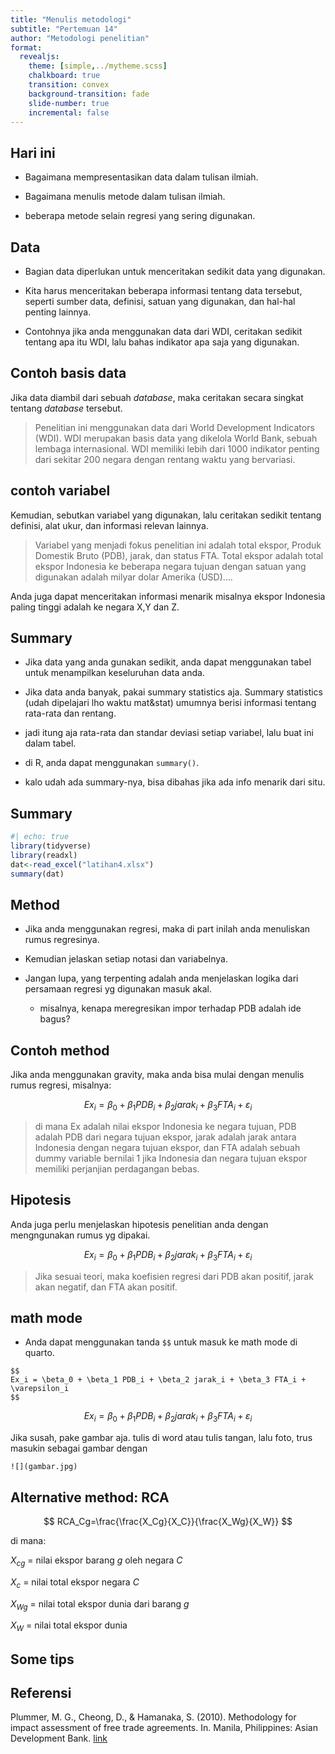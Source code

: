 ```yaml
---
title: "Menulis metodologi"
subtitle: "Pertemuan 14"
author: "Metodologi penelitian"
format: 
  revealjs:
    theme: [simple,../mytheme.scss]
    chalkboard: true
    transition: convex
    background-transition: fade
    slide-number: true
    incremental: false
---
```


## Hari ini

- Bagaimana mempresentasikan data dalam tulisan ilmiah.

- Bagaimana menulis metode dalam tulisan ilmiah.

- beberapa metode selain regresi yang sering digunakan.

## Data

- Bagian data diperlukan untuk menceritakan sedikit data yang digunakan.

- Kita harus menceritakan beberapa informasi tentang data tersebut, seperti sumber data, definisi, satuan yang digunakan, dan hal-hal penting lainnya.

- Contohnya jika anda menggunakan data dari WDI, ceritakan sedikit tentang apa itu WDI, lalu bahas indikator apa saja yang digunakan.

## Contoh basis data

Jika data diambil dari sebuah _database_, maka ceritakan secara singkat tentang _database_ tersebut.

> Penelitian ini menggunakan data dari World Development Indicators (WDI). WDI merupakan basis data yang dikelola World Bank, sebuah lembaga internasional. WDI memiliki lebih dari 1000 indikator penting dari sekitar 200 negara dengan rentang waktu yang bervariasi.

## contoh variabel

Kemudian, sebutkan variabel yang digunakan, lalu ceritakan sedikit tentang definisi, alat ukur, dan informasi relevan lainnya.

> Variabel yang menjadi fokus penelitian ini adalah total ekspor, Produk Domestik Bruto (PDB), jarak, dan status FTA. Total ekspor adalah total ekspor Indonesia ke beberapa negara tujuan dengan satuan yang digunakan adalah milyar dolar Amerika (USD)....

Anda juga dapat menceritakan informasi menarik misalnya ekspor Indonesia paling tinggi adalah ke negara X,Y dan Z.

## Summary

- Jika data yang anda gunakan sedikit, anda dapat menggunakan tabel untuk menampilkan keseluruhan data anda.

- Jika data anda banyak, pakai summary statistics aja. Summary statistics (udah dipelajari lho waktu mat&stat) umumnya berisi informasi tentang rata-rata dan rentang.

- jadi itung aja rata-rata dan standar deviasi setiap variabel, lalu buat ini dalam tabel.

- di R, anda dapat menggunakan `summary()`.

- kalo udah ada summary-nya, bisa dibahas jika ada info menarik dari situ.

## Summary

```r
#| echo: true
library(tidyverse)
library(readxl)
dat<-read_excel("latihan4.xlsx")
summary(dat)
```

## Method

- Jika anda menggunakan regresi, maka di part inilah anda menuliskan rumus regresinya.

- Kemudian jelaskan setiap notasi dan variabelnya.

- Jangan lupa, yang terpenting adalah anda menjelaskan logika dari persamaan regresi yg digunakan masuk akal.

    - misalnya, kenapa meregresikan impor terhadap PDB adalah ide bagus?
    
## Contoh method

Jika anda menggunakan gravity, maka anda bisa mulai dengan menulis rumus regresi, misalnya:

$$
Ex_i = \beta_0 + \beta_1 PDB_i + \beta_2 jarak_i + \beta_3 FTA_i + \varepsilon_i
$$

> di mana Ex adalah nilai ekspor Indonesia ke negara tujuan, PDB adalah PDB dari negara tujuan ekspor, jarak adalah jarak antara Indonesia dengan negara tujuan ekspor, dan FTA adalah sebuah dummy variable bernilai 1 jika Indonesia dan negara tujuan ekspor memiliki perjanjian perdagangan bebas.

## Hipotesis

Anda juga perlu menjelaskan hipotesis penelitian anda dengan mengngunakan rumus yg dipakai.

$$
Ex_i = \beta_0 + \beta_1 PDB_i + \beta_2 jarak_i + \beta_3 FTA_i + \varepsilon_i
$$

> Jika sesuai teori, maka koefisien regresi dari PDB akan positif, jarak akan negatif, dan FTA akan positif.
    
## math mode

- Anda dapat menggunakan tanda `$$` untuk masuk ke math mode di quarto.

```
$$
Ex_i = \beta_0 + \beta_1 PDB_i + \beta_2 jarak_i + \beta_3 FTA_i + \varepsilon_i
$$
```

$$
Ex_i = \beta_0 + \beta_1 PDB_i + \beta_2 jarak_i + \beta_3 FTA_i + \varepsilon_i
$$

Jika susah, pake gambar aja. tulis di word atau tulis tangan, lalu foto, trus masukin sebagai gambar dengan

`![](gambar.jpg)`

## Alternative method: RCA

$$
RCA_Cg=\frac{\frac{X_Cg}{X_C}}{\frac{X_Wg}{X_W}}
$$

di mana:

$X_{cg}$ = nilai ekspor barang $g$ oleh negara $C$

$X_{c}$ = nilai total ekspor negara $C$

$X_{Wg}$ = nilai total ekspor dunia dari barang $g$

$X_{W}$ = nilai total ekspor dunia

## Some tips

## Referensi

Plummer, M. G., Cheong, D., & Hamanaka, S. (2010). Methodology for impact assessment of free trade agreements. In. Manila, Philippines: Asian Development Bank. [link](https://www.adb.org/publications/methodology-impact-assessment-free-trade-agreements)


